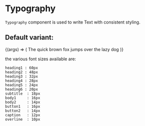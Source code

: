 
<Meta title="Core/Typography" component={Typography} />

# Typography

`Typography` component is used to write Text with consistent styling.

## Default variant:

<Canvas>
  <Story name="Default" args={{}}>
    {(args) => (
      <Typography {...args}>
        The quick brown fox jumps over the lazy dog
      </Typography>
    )}
  </Story>
</Canvas>

the various font sizes available are:

```
heading1 : 60px
heading2 : 48px
heading3 : 32px
heading4 : 28px
heading5 : 24px
heading6 : 20px
subtitle  : 18px
body1     : 16px
body2     : 14px
button1   : 16px
button2   : 14px
caption   : 12px
overline  : 10px
```

<ArgsTable of={Typography} />
